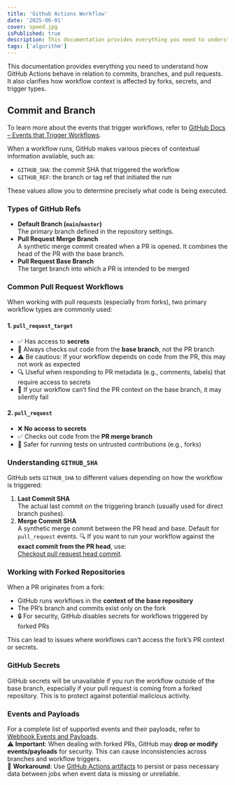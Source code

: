 ```yaml
---
title: 'Github Actions Workflow'
date: '2025-06-01'
cover: speed.jpg
isPublished: true
description: This documentation provides everything you need to understand how GitHub Actions behave in relation to commits, branches, and pull requests. It also clarifies how workflow context is affected by forks, secrets, and trigger types.
tags: ['algorithm']
---
```


This documentation provides everything you need to understand how GitHub Actions behave in relation to commits, branches, and pull requests. It also clarifies how workflow context is affected by forks, secrets, and trigger types.

## Commit and Branch
To learn more about the events that trigger workflows, refer to [GitHub Docs – Events that Trigger Workflows](https://docs.github.com/en/actions/writing-workflows/choosing-when-your-workflow-runs/events-that-trigger-workflows#about-events-that-trigger-workflows).

When a workflow runs, GitHub makes various pieces of contextual information available, such as:
- `GITHUB_SHA`: the commit SHA that triggered the workflow
- `GITHUB_REF`: the branch or tag ref that initiated the run

These values allow you to determine precisely what code is being executed.
### Types of GitHub Refs
- **Default Branch (`main`/`master`)**  
    The primary branch defined in the repository settings.
- **Pull Request Merge Branch**  
    A synthetic merge commit created when a PR is opened. It combines the head of the PR with the base branch.
- **Pull Request Base Branch**  
    The target branch into which a PR is intended to be merged

### Common Pull Request Workflows
When working with pull requests (especially from forks), two primary workflow types are commonly used:
#### 1. `pull_request_target`
- ✅ Has access to **secrets**
- 📌 Always checks out code from the **base branch**, not the PR branch
- ⚠️ Be cautious: If your workflow depends on code from the PR, this may not work as expected
- 🔍 Useful when responding to PR metadata (e.g., comments, labels) that require access to secrets
- 🧪 If your workflow can’t find the PR context on the base branch, it may silently fail
#### 2. `pull_request`
- ❌ **No access to secrets**
- ✅ Checks out code from the **PR merge branch**
- 🔐 Safer for running tests on untrusted contributions (e.g., forks)
### Understanding `GITHUB_SHA`
GitHub sets `GITHUB_SHA` to different values depending on how the workflow is triggered:
1. **Last Commit SHA**  
    The actual last commit on the triggering branch (usually used for direct branch pushes).
2. **Merge Commit SHA**  
    A synthetic merge commit between the PR head and base. Default for `pull_request` events.
🔍 If you want to run your workflow against the **exact commit from the PR head**, use:  
[Checkout pull request head commit](https://github.com/actions/checkout?tab=readme-ov-file#checkout-pull-request-head-commit-instead-of-merge-commit).

### Working with Forked Repositories
When a PR originates from a fork:
- GitHub runs workflows in the **context of the base repository**
- The PR’s branch and commits exist only on the fork
- 🔒 For security, GitHub disables secrets for workflows triggered by forked PRs

This can lead to issues where workflows can't access the fork’s PR context or secrets.

### GitHub Secrets
GitHub secrets will be unavailable if you run the workflow outside of the base branch, especially if your pull request is coming from a forked repository. This is to protect against potential malicious activity.

### Events and Payloads
For a complete list of supported events and their payloads, refer to [Webhook Events and Payloads](https://docs.github.com/en/webhooks/webhook-events-and-payloads).    
⚠️ **Important**: When dealing with forked PRs, GitHub may **drop or modify events/payloads** for security. This can cause inconsistencies across branches and workflow triggers.   
🧰 **Workaround**: Use [GitHub Actions artifacts](https://docs.github.com/en/actions/using-workflows/storing-workflow-data-as-artifacts) to persist or pass necessary data between jobs when event data is missing or unreliable.

